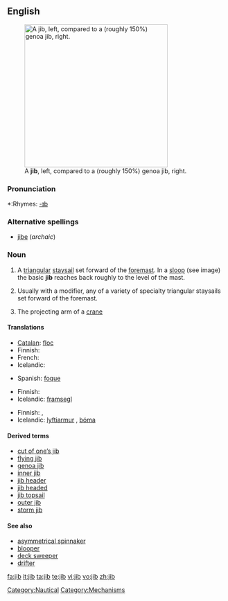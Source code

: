 ==English==
[[Image:Jib vs genoa.jpg|thumb|right|330px|A '''jib''', left, compared to a (roughly 150%) genoa jib, right.]]

===Pronunciation===
*:Rhymes: [[Rhymes:English:-ɪb|-ɪb]]

===Alternative spellings===
* [[jibe]] (''archaic'')

===Noun===
{{en-noun}}

# {{nautical}} A [[triangular]] [[staysail]] set forward of the [[foremast]]. In a [[sloop]] (see image) the basic '''jib''' reaches back roughly to the level of the mast.
# {{nautical}} Usually with a modifier, any of a variety of specialty triangular staysails set forward of the foremast.
# The projecting arm of a [[crane]]

====Translations====
{{trans-top|basic jib}}
* [[Catalan]]: [[floc]] {{m}}
* Finnish: {{t-|fi|fokka}}
* French: {{t+|fr|foc|m}}
* Icelandic: {{t-|is|fokka|f}}
{{trans-mid}}
* Spanish: [[foque]] {{m}}
{{trans-bottom}}

{{trans-top|any of a variety of triangular sails}}
* Finnish: {{t-|fi|keulapurje}}
* Icelandic: [[framsegl]] {{n}}
{{trans-mid}}
{{trans-bottom}}

{{trans-top|projecting arm of a crane}}
* Finnish: {{t-|fi|puomi}}, {{t|fi|jigi}}
* Icelandic: [[lyftiarmur]] {{m}}, [[bóma]] {{f}}
{{trans-mid}}
{{trans-bottom}}

====Derived terms====
* [[cut of one's jib|cut of one’s jib]]
* [[flying jib]]
* [[genoa jib]]
* [[inner jib]]
* [[jib header]]
* [[jib headed]]
* [[jib topsail]]
* [[outer jib]]
* [[storm jib]]

====See also====
* [[asymmetrical spinnaker]]
* [[blooper]]
* [[deck sweeper]]
* [[drifter]]

[[Category:Nautical]]
[[Category:Mechanisms]]

[[fa:jib]]
[[it:jib]]
[[ta:jib]]
[[te:jib]]
[[vi:jib]]
[[vo:jib]]
[[zh:jib]]